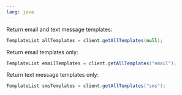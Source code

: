 ```yaml
---
lang: java
---
```


Return email and text message templates:

```java
TemplateList allTemplates = client.getAllTemplates(null);
```

Return email templates only:

```java
TemplateList emailTemplates = client.getAllTemplates("email");
```

Return text message templates only:

```java
TemplateList smsTemplates = client.getAllTemplates("sms");
```
